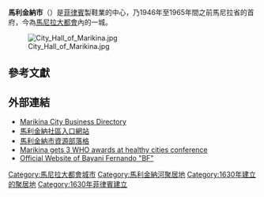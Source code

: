 {{Unreferenced|time=2018-03-05T11:36:32+00:00}}
<!-- 马里基纳 -->
{{Infobox settlement
|name          =馬利金納市
|other_name             =
|native_name            = ''Lungsod ng Marikina''
|nickname               = 菲律賓製鞋首都
|settlement_type        = 市 
|motto                  = ''Discipline, Good Taste and Excellence''
|image_skyline          = Barangkajf2069 04.JPG
|imagesize              = 300px
|image_caption          = 
|image_flag             = 
|flag_size              = 
|image_seal             =
|seal_size              = 100px
|image_shield           = 
|shield_size            =
|city_logo              = 
|citylogo_size          = 
|image_map              = Ph_locator_ncr_marikina.png
|mapsize                = 
|map_caption            = 馬利金納市於[[馬尼拉大都會|馬尼拉大都會]]位置圖
|image_map1             = 
|mapsize1               = 
|map_caption1           = 
|pushpin_map            =Philippines 
|pushpin_label_position = 
|pushpin_map_caption    =於菲律賓位置圖
|pushpin_mapsize        =
|subdivision_type       = 國家
|subdivision_name       = {{flag|Philippines}}
|subdivision_type1      = 區域
|subdivision_name1      = [[馬尼拉大都會|首都圈]]
|subdivision_type2      = 選區
|subdivision_name2      = [[菲律賓眾議院選區|馬利金納第一暨第二選區]]
|subdivision_type3      = 
|subdivision_name3      = 16
|subdivision_type4      = Class
|subdivision_name4      = 1st Class City; <br /> Highly Urbanized
|government_type =
|leader_title           = [[市長|市長]]
|leader_name            = Marides Fernando
|leader_title1          = 副市長
|leader_name1           = Marion Andres 
|established_date       = 1630年4月16日
|established_title2     = Chartered city
|established_date2      = 1996年12月8日
|area_magnitude         = 
|unit_pref                = <!--Enter: Imperial, if Imperial (metric) is desired-->
|area_footnotes           =
|area_total_km2           = 21.50
|population_as_of               = Dec. 2007
|population_footnotes           = 
|population_note                = 
|population_total               = 479394
|population_density_km2         = auto
|timezone               = [[菲律賓標準時間|PST]]
|utc_offset             = +8
|timezone_DST           = Manila
|utc_offset_DST         = 
|elevation_footnotes    =  
|elevation_m            = 14.7
|elevation_ft           = 48.2
|postal_code_type       = ZIP Code
|postal_code            = 1800
|area_code              = 2
|blank_name             =
|blank_info             =
|blank1_name            =
|blank1_info            =
|website                = 
|footnotes              = 馬利金納為菲律賓最具競爭力之城市<br /> 亞太地區最健康、最具活力之城<br />菲律賓最乾淨、最綠化之城<br />亞洲模範城市之一<br /> Most Discipline People in the Philippines<br /> Pink City of Health
}} <!-- Infobox ends -->

'''馬利金納市'''（{{lang-fil|Lungsod ng Marikina}}）是[[菲律賓|菲律賓]]製鞋業的中心，乃1946年至1965年間之前馬尼拉省的首府，今為[[馬尼拉大都會|馬尼拉大都會]]內的一城。

[[File:City_Hall_of_Marikina.jpg|thumb]]

== 參考文獻 ==

{{reflist}}

== 外部連結 ==

* [https://web.archive.org/web/20080430070534/http://www.marikinabiz.com/ Marikina City Business Directory]
* [http://www.marikinavalley.com/ 馬利金納社區入口網站] {{Wayback|url=http://www.marikinavalley.com/ |date=20210224223650 }}
* [https://web.archive.org/web/20100511051537/http://www.marikenya.com/ 馬利金納市資源部落格]
* [http://www.gmanews.tv/story/131915/Marikina-gets-3-WHO-awards-at-healthy-cities-conference Marikina gets 3 WHO awards at healthy cities conference] {{Wayback|url=http://www.gmanews.tv/story/131915/Marikina-gets-3-WHO-awards-at-healthy-cities-conference |date=20110813015853 }}
* [http://www.bayanifernando.com.ph/ Official Website of Bayani Fernando "BF"] {{Wayback|url=http://www.bayanifernando.com.ph/ |date=20160109231610 }}

{{马尼拉大都会}}

{{DEFAULTSORT:Marikina}}
[[Category:馬尼拉大都會城市|Category:馬尼拉大都會城市]]
[[Category:馬利金納河聚居地|Category:馬利金納河聚居地]]
[[Category:1630年建立的聚居地|Category:1630年建立的聚居地]]
[[Category:1630年菲律賓建立|Category:1630年菲律賓建立]]